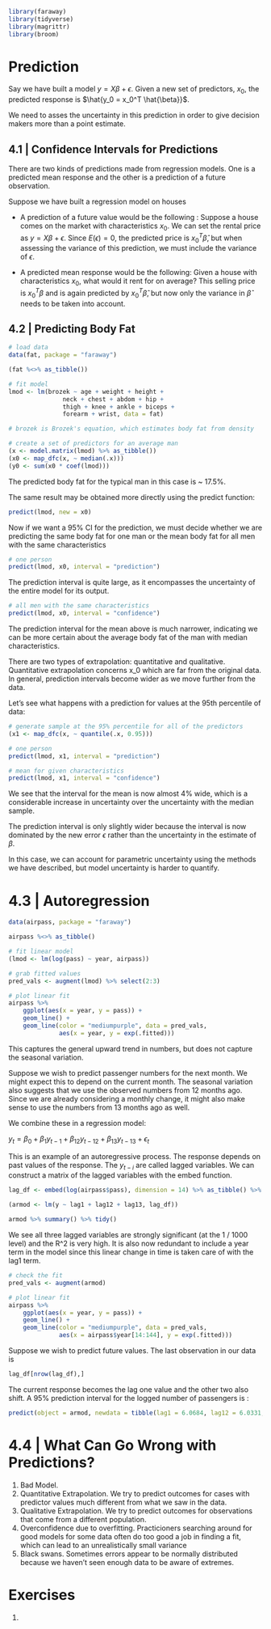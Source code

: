 
```r
library(faraway)
library(tidyverse)
library(magrittr)
library(broom)
```

# Prediction 

Say we have built a model $y = X \beta + \epsilon$. Given a new set of predictors, $x_0$, the predicted response is $\hat{y_0 = x_0^T \hat{\beta}}$.

We need to asses the uncertainty in this prediction in order to give decision makers more than a point estimate. 

## 4.1 | Confidence Intervals for Predictions 

There are two kinds of predictions made from regression models. One is a predicted mean response and the other is a prediction of a future observation. 

Suppose we have built a regression model on houses

- A prediction of a future value would be the following : Suppose a house comes on the market with characteristics $x_0$. We can set the rental price as $y = X \beta + \epsilon$. Since $E(\epsilon) = 0$, the predicted price is $x_0^T\hat{\beta}$, but when assessing the variance of this prediction, we must include the variance of $\epsilon$.

- A predicted mean response would be the following: Given a house with characteristics $x_0$, what would it rent for on average? This selling price is $x_0^T\beta$ and is again predicted by $x_0^T\hat{\beta}$, but now only the variance in $\hat{\beta}$ needs to be taken into account. 

## 4.2 | Predicting Body Fat 

```r
# load data
data(fat, package = "faraway")

(fat %<>% as_tibble())

# fit model 
lmod <- lm(brozek ~ age + weight + height +
               neck + chest + abdom + hip +
               thigh + knee + ankle + biceps +
               forearm + wrist, data = fat)

# brozek is Brozek's equation, which estimates body fat from density

# create a set of predictors for an average man
(x <- model.matrix(lmod) %>% as_tibble())
(x0 <- map_dfc(x, ~ median(.x)))
(y0 <- sum(x0 * coef(lmod)))
```

The predicted body fat for the typical man in this case is ~ 17.5%. 

The same result may be obtained more directly using the predict function:

```r
predict(lmod, new = x0)
```

Now if we want a 95% CI for the prediction, we must decide whether we are predicting the same body fat for one man or the mean body fat for all men with the same characteristics

```r
# one person
predict(lmod, x0, interval = "prediction")
```

The prediction interval is quite large, as it encompasses the uncertainty of the entire model for its output.

```r
# all men with the same characteristics
predict(lmod, x0, interval = "confidence")
```

The prediction interval for the mean above is much narrower, indicating we can be more certain about the average body fat of the man with median characteristics. 

There are two types of extrapolation: quantitative and qualitative. Quantitative extrapolation concerns x_0 which are far from the original data. In general, prediction intervals become wider as we move further from the data. 

Let's see what happens with a prediction for values at the 95th percentile of data:

```r
# generate sample at the 95% percentile for all of the predictors
(x1 <- map_dfc(x, ~ quantile(.x, 0.95)))

# one person
predict(lmod, x1, interval = "prediction")

# mean for given characteristics 
predict(lmod, x1, interval = "confidence")
```

We see that the interval for the mean is now almost 4% wide, which is a considerable increase in uncertainty over the uncertainty with the median sample. 

The prediction interval is only slightly wider because the interval is now dominated by the new error $\epsilon$ rather than the uncertainty in the estimate of $\beta$. 

In this case, we can account for parametric uncertainty using the methods we have described, but model uncertainty is harder to quantify. 

# 4.3 | Autoregression 

```r
data(airpass, package = "faraway")

airpass %<>% as_tibble()

# fit linear model 
(lmod <- lm(log(pass) ~ year, airpass))

# grab fitted values 
pred_vals <- augment(lmod) %>% select(2:3)

# plot linear fit 
airpass %>%
    ggplot(aes(x = year, y = pass)) +
    geom_line() +
    geom_line(color = "mediumpurple", data = pred_vals,
              aes(x = year, y = exp(.fitted)))
```

This captures the general upward trend in numbers, but does not capture the seasonal variation. 

Suppose we wish to predict passenger numbers for the next month. We might expect this to depend on the current month. The seasonal variation also suggests that we use the observed numbers from 12 months ago. Since we are already considering a monthly change, it might also make sense to use the numbers from 13 months ago as well. 

We combine these in a regression model: 

$y_t = \beta_0 + \beta_1 y_{t-1} + \beta_{12} y_{t-12} + \beta_{13} y_{t-13} + \epsilon_t$

This is an example of an autoregressive process. The response depends on past values of the response. The $y_{t-i}$ are called lagged variables. We can construct a matrix of the lagged variables with the embed function. 


```r
lag_df <- embed(log(airpass$pass), dimension = 14) %>% as_tibble() %>% set_colnames(c("y", paste0("lag", 1:13)))

(armod <- lm(y ~ lag1 + lag12 + lag13, lag_df))

armod %>% summary() %>% tidy()
```

We see all three lagged variables are strongly significant (at the 1 / 1000 level) and the R^2 is very high. It is also now redundant to include a year term in the model since this linear change in time is taken care of with the lag1 term.

```r
# check the fit
pred_vals <- augment(armod)

# plot linear fit 
airpass %>%
    ggplot(aes(x = year, y = pass)) +
    geom_line() +
    geom_line(color = "mediumpurple", data = pred_vals,
              aes(x = airpass$year[14:144], y = exp(.fitted)))
```

Suppose we wish to predict future values. The last observation in our data is 

```r
lag_df[nrow(lag_df),]
```

The current response becomes the lag one value and the other two also shift. A 95% prediction interval for the logged number of passengers is : 

```r
predict(object = armod, newdata = tibble(lag1 = 6.0684, lag12 = 6.0331, lag13 = 6.0039), interval = "prediction")
```

# 4.4 | What Can Go Wrong with Predictions? 

1. Bad Model. 
2. Quantitative Extrapolation. We try to predict outcomes for cases with predictor values much different from what we saw in the data. 
3. Qualitative Extrapolation. We try to predict outcomes for observations that come from a different population. 
4. Overconfidence due to overfitting. Practicioners searching around for good models for some data often do too good a job in finding a fit, which can lead to an unrealistically small variance 
5. Black swans. Sometimes errors appear to be normally distributed because we haven't seen enough data to be aware of extremes. 

# Exercises 

1. 
